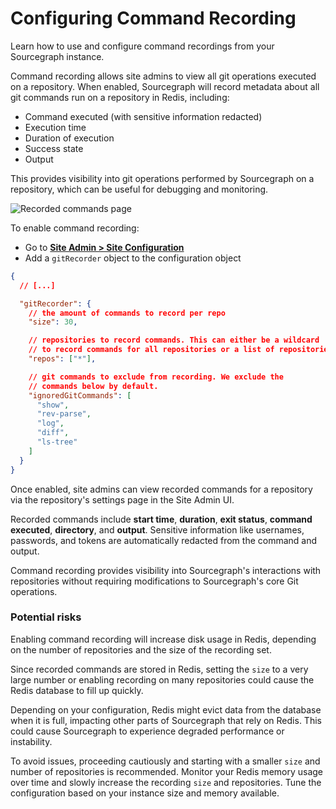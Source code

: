 # Configuring Command Recording

<p class="subtitle">Learn how to use and configure command recordings from your Sourcegraph instance.</p>

Command recording allows site admins to view all git operations executed on a repository. When enabled, Sourcegraph will record metadata about all git commands run on a repository in Redis, including:

- Command executed (with sensitive information redacted)
- Execution time
- Duration of execution
- Success state
- Output

This provides visibility into git operations performed by Sourcegraph on a repository, which can be useful for debugging and monitoring.

![Recorded commands page](https://sourcegraphstatic.com/docs/images/admin/config/command_recording.png)

To enable command recording:

- Go to [**Site Admin > Site Configuration**](/admin/config/site_config)
- Add a `gitRecorder` object to the configuration object

```json
{
  // [...]

  "gitRecorder": {
    // the amount of commands to record per repo
    "size": 30,

    // repositories to record commands. This can either be a wildcard '*'
    // to record commands for all repositories or a list of repositories
    "repos": ["*"],

    // git commands to exclude from recording. We exclude the
    // commands below by default.
    "ignoredGitCommands": [
      "show",
      "rev-parse",
      "log",
      "diff",
      "ls-tree"
    ]
  }
}
```

Once enabled, site admins can view recorded commands for a repository via the repository's settings page in the Site Admin UI.

Recorded commands include **start time**, **duration**, **exit status**, **command executed**, **directory**, and **output**. Sensitive information like usernames, passwords, and tokens are automatically redacted from the command and output.

Command recording provides visibility into Sourcegraph's interactions with repositories without requiring modifications to Sourcegraph's core Git operations.

### Potential risks

Enabling command recording will increase disk usage in Redis, depending on the number of repositories and the size of the recording set.

Since recorded commands are stored in Redis, setting the `size` to a very large number or enabling recording on many repositories could cause the Redis database to fill up quickly.

Depending on your configuration, Redis might evict data from the database when it is full, impacting other parts of Sourcegraph that rely on Redis. This could cause Sourcegraph to experience degraded performance or instability.

To avoid issues, proceeding cautiously and starting with a smaller `size` and number of repositories is recommended.
Monitor your Redis memory usage over time and slowly increase the recording `size` and repositories. Tune the configuration based on your instance size and memory available.
